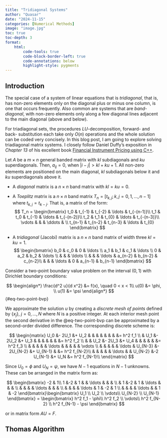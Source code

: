 ```yaml
---
title: "Tridiagonal Systems"
author: "Quasar"
date: "2024-11-15"
categories: [Numerical Methods]      
image: "image.jpg"
toc: true
toc-depth: 3
format:
    html:
        code-tools: true
        code-block-border-left: true
        code-annotations: below
        highlight-style: pygments
---
```


## Introduction

The special case of a system of linear equations that is *tridiagonal*, that is, has non-zero elements only on the diagonal plus or minus one column, is one that occurs frequently. Also common are systems that are *band-diagonal*, with non-zero elements only along a few diagonal lines adjacent to the main diagonal (above and below).

For triadiagonal sets, the procedures $LU$-decomposition, forward- and back- substitution each take only $O(n)$ operations and the whole solution can be coded very concisely. In this blog post, I am going to explore solving triadiagonal matrix systems. I closely follow Daniel Duffy's exposition in *Chapter 13* of his excellent book [Financial Instrument Pricing using C++](https://www.amazon.co.uk/Financial-Instrument-Pricing-Using-Finance-ebook/dp/B07H51DPQP/ref=sr_1_1?crid=35L1ITLEUA1S&dib=eyJ2IjoiMSJ9.FeGDbbRPp2NQKdDQycirWzCkF5j0TlM92l9p6jCKk-U.9ZQRlCNBa5pshnZTad_fcM8KxN4SyD60z1tCbwwwE-g&dib_tag=se&keywords=Financial+Instrument+Pricing+Using+C%2B%2B&nsdOptOutParam=true&qid=1731655789&sprefix=financial+instrument+pricing+using+c%2B%2B%2Caps%2C177&sr=8-1).

Let $A$ be a $m \times n$ general banded matrix with $kl$ subdiagonals and $ku$ superdiagonals. Then, $a_{ij}=0$, when $|i - j| > kl + ku  + 1$. All non-zero elements are positioned on the main diagonal, $kl$ subdiagonals below it and $ku$ superdiagonals above it. 

- A *diagonal* matrix is a $n \times n$ band matrix with $kl = ku = 0$.
- A *Toeplitz* matrix is a $n \times n$ band matrix $T_n=[t_{k,j};k,j=0,1,\ldots,n-1]$ where $t_{k,j}=t_{k-j}$. That is, a matrix of the form:
$$
T_n = \begin{bmatrix}
t_0 & t_{-1} & t_{-2} & \ldots & t_{-(n-1)}\\
t_1 & t_0 & t_{-1} & \ldots & t_{-(n-2)}\\
t_2 & t_1 & t_{0} & \ldots & t_{-(n-3)}\\
\vdots & & & \ddots & \\
t_{n-1} & t_{n-2} & t_{n-3} & \ldots & t_{0}
\end{bmatrix}
$$

- A *tridiagonal* (Jacobi) matrix is a $n \times n$ band matrix of width three $kl = ku = 1$. 
$$
\begin{bmatrix}
b_0 & c_0 & 0 & \ldots \\
a_1 & b_1 & c_1 & \ldots \\
0 & a_2 & b_2 & \ldots \\
& & & \ldots \\
& & & \ldots & a_{n-2} & b_{n-2} & c_{n-2}\\
& & & \ldots & 0 & a_{n-1} & b_{n-1}
\end{bmatrix}
$$

Consider a two-point boundary value problem on the interval $(0,1)$ with Dirichlet boundary conditions:

$$
\begin{align*}
\frac{d^2 u}{d x^2} &= f(x), \quad 0 < x < 1\\
u(0) &= \phi, \\
u(1) &= \psi 
\end{align*}
$$ {#eq-two-point-bvp}

We approximate the solution $u$ by creating a *discrete mesh of points* defined by $\{x_j\}$, $j=0,\ldots,N$ where $N$ is a positive integer. At each interior mesh point the second derivative in the @eq-two-point-bvp can be approximated by a second-order divided difference. The corresponding discrete scheme is:

$$
\begin{matrix}
U_0 &- 2U_1 &+ U_2 & & & & & & & &= h^2 f_1 \\
& U_1 &- 2U_2 &+ U_3  & & & & & & &= h^2 f_2 \\
& & U_2 &- 2U_3 &+ U_4 & & & & & &= h^2 f_3 \\
& &     &       &      & \ldots & & & & & \vdots \\
& &     &       &      & \ldots & U_{N-3} &- 2U_{N-2} &+ U_{N-1} &  &= h^2 f_{N-2}\\
& &     &       &      & \ldots &  & U_{N-2} &-2 U_{N-1} &+ U_N &= h^2 f_{N-1}\\
\end{matrix}
$$

Since $U_0 = \phi$ and $U_N = \psi$, we have $N-1$ equations in ${N-1}$ unknowns. These can be arranged in the matrix form as:

$$
\begin{bmatrix}
-2 & 1\\
1  &-2 & 1  &   & \ldots &   &    &  \\
   & 1 &-2  & 1 & \ldots &   &    &  \\
   &   &    &   & \ldots &   &    &  \\
   &   &    &   & \ldots & 1 & -2 & 1 \\
   &   &    &   & \ldots &   &  1 & -2
\end{bmatrix}\begin{bmatrix}
U_1 \\
U_2 \\
\vdots\\
U_{N-2} \\
U_{N-1}
\end{bmatrix} = \begin{bmatrix}
h^2 f_1 - \phi\\
h^2 f_2 \\
\vdots\\
h^2 f_{N-2} \\
h^2 f_{N-1} - \psi
\end{bmatrix}
$$

or in matrix form $AU=F$.

## Thomas Algorithm

